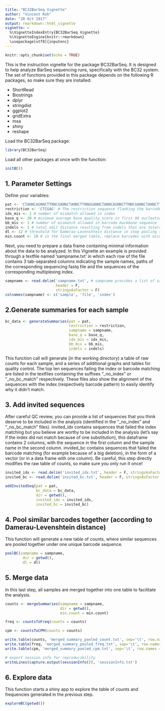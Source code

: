 ```yaml
---
title: "BC32BarSeq Vignette"
author: "Vincent Roh"
date: "20 Oct 2017"
output: rmarkdown::html_vignette
vignette: >
  %\VignetteIndexEntry{BC32BarSeq Vignette}
  %\VignetteEngine{knitr::rmarkdown}
  \usepackage[utf8]{inputenc}
---
```


```r
knitr::opts_chunk$set(echo = TRUE)
```

This is the instruction vignette for the package BC32BarSeq. It is designed to help analyze BarSeq sequencing runs, specifically with the BC32 system. The set of functions provided in this package depends on the following R packages, so make sure they are installed:

* ShortRead
* Biostrings
* dplyr
* stringdist
* ggplot2
* gridExtra
* msa
* shiny
* reshape

Load the BC32BarSeq package:

```r
library(BC32BarSeq)
```

Load all other packages at once with the function:

```r
initBC()
```

1. Parameter Settings
---------------------

Define your variables:

```r
pat <- 'CTANNCAGNNCTTNNCGANNCTANNCTTNNGGANNCTANNCAGNNCTTNNCGANNCTANNCTTNNGGANNCTANNCAGNN' # matching pattern (BC32)
restriction <- 'CTCGAG' # The restriction sequence flanking the barcode pattern at the 3'end
idx_mis <- 1 # number of mismatch allowed in index
base_q <- 20 # minimum average base quality score in first 90 nucleotides
bb_mis <- 1 # number of mismatch allowed in barcode backbone sequence
indels <- 1 # total edit distance resulting from indels that are tolerated for barcode matching (try to keep this low)
dl <- 12 # threshold for Damerau-Levenshtein distance in step pooling similar sequences
min.count <- 10 # in the final merged table, replace barcodes with occurence below min.count (considered as noise) with 0
```

Next, you need to prepare a data frame containing minimal information about the data to be analyzed. In this Vignette an example is provided through a textfile named 'sampname.txt' in which each row of the file contains 3 tab-separated columns indicating the sample names, paths of the corresponding sequencing fastq file and the sequences of the corresponding multiplexing index.

```r
sampname <- read.delim('sampname.txt', # sampname provides a list of sample names, matching sequencing files and multiplexing index
                       header = F,
                       stringsAsFactor = F)
colnames(sampname) <- c('sample', 'file', 'index')
```

2.Generate summaries for each sample
------------------------------------

```r
bc_data <- generateSummaries(pat = pat,
                             restriction = restriction,
                             sampname = sampname,
                             base_q = base_q,
                             idx_mis = idx_mis,
                             bb_mis = bb_mis,
                             indels = indels)
```

This function call will generate (in the working directory) a table of raw counts for each sample, and a series of additional graphs and tables for quality control. The top ten sequences failing the index or barcode matching are listed in the textfiles containing the suffixes "_no_index" or "_no_bc_match" respectively. These files also show the alignment of the sequences with the index (respectively barcode pattern) to easily identify why it didn't match.

3. Add invited sequences
------------------------

After careful QC review, you can provide a list of sequences that you think deserve to be included in the analysis (identified in the "_no_index" and "_no_bc_match" files).
invited_idx contains sequences that failed the index matching but you believe are worthy to be included in the analysis (let's say if the index did not match because of one substitution), this dataframe contains 2 columns, with the sequence in the first column and the sample name in the second column.
invided_bc contains sequences that failed the barcode matching (for example because of a big deletion), in the form of a vector (or in a data frame with one column).
Be careful, this step directly modifies the raw table of counts, so make sure you only run it once!

```r
invited_idx <- read.delim('invited_idx.txt', header = F, stringsAsFactor = F) # format: column 1 -> sequences, column 2 -> sample name
invited_bc <- read.delim('invited_bc.txt', header = F, stringsAsFactor = F) # format: column 1 -> sequences

addInvitedSeq(pat = pat,
              bc_data = bc_data,
              dir = getwd(),
              invited_idx = invited_idx,
              invited_bc = invited_bc)
```

4. Pool similar barcodes together (according to Damerau-Levenshtein distance)
-----------------------------------------------------------------------------

This function will generate a new table of counts, where similar sequences are pooled together under one unique barcode sequence.

```r
poolBC(sampname = sampname,
        dir = getwd(),
        dl = dl)
```

5. Merge data
-------------

In this last step, all samples are merged together into one table to facilitate the analysis.

```r
counts <- mergeSummaries(sampname = sampname,
                         dir = getwd(),
                         min.count = min.count)

freq <- countsToFreq(counts = counts)

cpm <- countsToCPM(counts = counts)

write.table(counts, 'merged_summary_pooled_count.txt', sep='\t', row.names = F)
write.table(freq, 'merged_summary_pooled_freq.txt', sep='\t', row.names = F)
write.table(cpm, 'merged_summary_pooled_cpm.txt', sep='\t', row.names = F)

# export session info for reproducibility
writeLines(capture.output(sessionInfo()), 'sessionInfo.txt')
```

6. Explore data
---------------

This function starts a shiny app to explore the table of counts and frequencies generated in the previous step.

```r
exploreBC(getwd())
```

